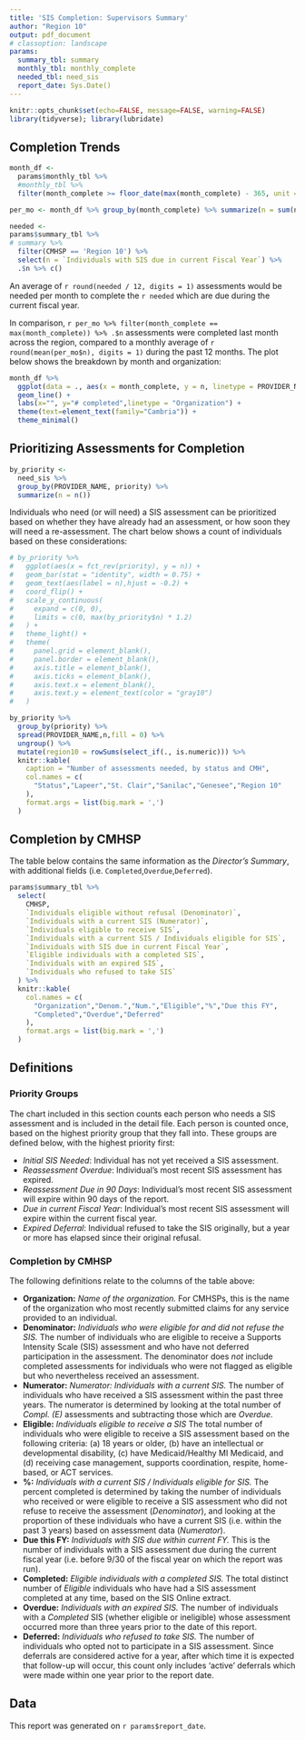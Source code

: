 ```yaml
---
title: 'SIS Completion: Supervisors Summary'
author: "Region 10"
output: pdf_document
# classoption: landscape
params:
  summary_tbl: summary
  monthly_tbl: monthly_complete
  needed_tbl: need_sis
  report_date: Sys.Date()
---
```


```r
knitr::opts_chunk$set(echo=FALSE, message=FALSE, warning=FALSE)
library(tidyverse); library(lubridate)
```

## Completion Trends

```r

month_df <-
  params$monthly_tbl %>%
  #monthly_tbl %>%
  filter(month_complete >= floor_date(max(month_complete) - 365, unit = "month"))

per_mo <- month_df %>% group_by(month_complete) %>% summarize(n = sum(n)) %>% ungroup

needed <-
params$summary_tbl %>%
# summary %>% 
  filter(CMHSP == 'Region 10') %>% 
  select(n = `Individuals with SIS due in current Fiscal Year`) %>% 
  .$n %>% c()

```

An average of `r round(needed / 12, digits = 1)` assessments would be needed per month to complete the `r needed` which are due during the current fiscal year.

In comparison, `r per_mo %>% filter(month_complete == max(month_complete)) %>% .$n` assessments were completed last month across the region, compared to a monthly average of `r round(mean(per_mo$n), digits = 1)` during the past 12 months.  The plot below shows the breakdown by month and organization:

```r
month_df %>%
  ggplot(data = ., aes(x = month_complete, y = n, linetype = PROVIDER_NAME)) +
  geom_line() +  
  labs(x="", y="# completed",linetype = "Organization") +
  theme(text=element_text(family="Cambria")) +
  theme_minimal()
```

## Prioritizing Assessments for Completion

```r
by_priority <-
  need_sis %>%
  group_by(PROVIDER_NAME, priority) %>%
  summarize(n = n()) 
```

Individuals who need (or will need) a SIS assessment can be prioritized based on whether they have already had an assessment, or how soon they will need a re-assessment.  The chart below shows a count of individuals based on these considerations:

```r
# by_priority %>%
#   ggplot(aes(x = fct_rev(priority), y = n)) + 
#   geom_bar(stat = "identity", width = 0.75) + 
#   geom_text(aes(label = n),hjust = -0.2) +
#   coord_flip() +
#   scale_y_continuous(
#     expand = c(0, 0),
#     limits = c(0, max(by_priority$n) * 1.2)
#   ) +
#   theme_light() +
#   theme(
#     panel.grid = element_blank(),
#     panel.border = element_blank(),
#     axis.title = element_blank(),
#     axis.ticks = element_blank(),
#     axis.text.x = element_blank(),
#     axis.text.y = element_text(color = "gray10")
#   )

by_priority %>%
  group_by(priority) %>%
  spread(PROVIDER_NAME,n,fill = 0) %>%
  ungroup() %>%
  mutate(region10 = rowSums(select_if(., is.numeric))) %>%
  knitr::kable(
    caption = "Number of assessments needed, by status and CMH",
    col.names = c(
      "Status","Lapeer","St. Clair","Sanilac","Genesee","Region 10"
    ),
    format.args = list(big.mark = ',')
  )

```


## Completion by CMHSP

The table below contains the same information as the *Director's Summary*, with additional fields (i.e. `Completed`,`Overdue`,`Deferred`).

```r
params$summary_tbl %>%
  select(
    CMHSP,
    `Individuals eligible without refusal (Denominator)`,
    `Individuals with a current SIS (Numerator)`,
    `Individuals eligible to receive SIS`,
    `Individuals with a current SIS / Individuals eligible for SIS`,
    `Individuals with SIS due in current Fiscal Year`,
    `Eligible individuals with a completed SIS`,
    `Individuals with an expired SIS`,
    `Individuals who refused to take SIS`
  ) %>%
  knitr::kable(
    col.names = c(
      "Organization","Denom.","Num.","Eligible","%","Due this FY",
      "Completed","Overdue","Deferred"
    ),
    format.args = list(big.mark = ',')
  )

```

\pagebreak

## Definitions

### Priority Groups

The chart included in this section counts each person who needs a SIS assessment and is included in the detail file.  Each person is counted once, based on the highest priority group that they fall into.  These groups are defined below, with the highest priority first:

- *Initial SIS Needed*: Individual has not yet received a SIS assessment.
- *Reassessment Overdue*: Individual's most recent SIS assessment has expired.
- *Reassessment Due in 90 Days*: Individual's most recent SIS assessment will expire within 90 days of the report.
- *Due in current Fiscal Year*: Individual's most recent SIS assessment will expire within the current fiscal year.
- *Expired Deferral*: Individual refused to take the SIS originally, but a year or more has elapsed since their original refusal.

### Completion by CMHSP

The following definitions relate to the columns of the table above:

- **Organization:**  *Name of the organization.*  For CMHSPs, this is the name of the organization who most recently submitted claims for any service provided to an individual.
- **Denominator:** *Individuals who were eligible for and did not refuse the SIS.*  The number of individuals who are eligible to receive a Supports Intensity Scale (SIS) assessment and who have not deferred participation in the assessment.  The denominator does *not* include completed assessments for individuals who were not flagged as eligible but who nevertheless received an assessment. 
- **Numerator:** *Numerator: Individuals with a current SIS.*  The number of individuals who have received a SIS assessment within the past three years.  The numerator is determined by looking at the total number of *Compl. (E)* assessments and subtracting those which are *Overdue*.
- **Eligible:**  *Individuals eligible to receive a SIS*  The total number of individuals who were eligible to receive a SIS assessment based on the following criteria: (a) 18 years or older, (b) have an intellectual or developmental disability, (c) have Medicaid/Healthy MI Medicaid, and (d) receiving case management, supports coordination, respite, home-based, or ACT services.
- **%:** *Individuals with a current SIS / Individuals eligible for SIS.*  The percent completed is determined by taking the number of individuals who received or were eligible to receive a SIS assessment who did not refuse to receive the assessment (*Denominator*), and looking at the proportion of these individuals who have a current SIS (i.e. within the past 3 years) based on assessment data (*Numerator*).
- **Due this FY:**  *Individuals with SIS due within current FY.*  This is the number of individuals with a SIS assessment due during the current fiscal year (i.e. before 9/30 of the fiscal year on which the report was run).
- **Completed:**  *Eligible individuals with a completed SIS.*  The total distinct number of *Eligible* individuals who have had a SIS assessment completed at any time, based on the SIS Online extract.
- **Overdue:**  *Individuals with an expired SIS.*  The number of individuals with a *Completed* SIS (whether eligible or ineligible) whose assessment occurred more than three years prior to the date of this report.
- **Deferred:** *Individuals who refused to take SIS.*  The number of individuals who opted not to participate in a SIS assessment.  Since deferrals are considered active for a year, after which time it is expected that follow-up will occur, this count only includes 'active' deferrals which were made within one year prior to the report date.
   
## Data

This report was generated on `r params$report_date`.


